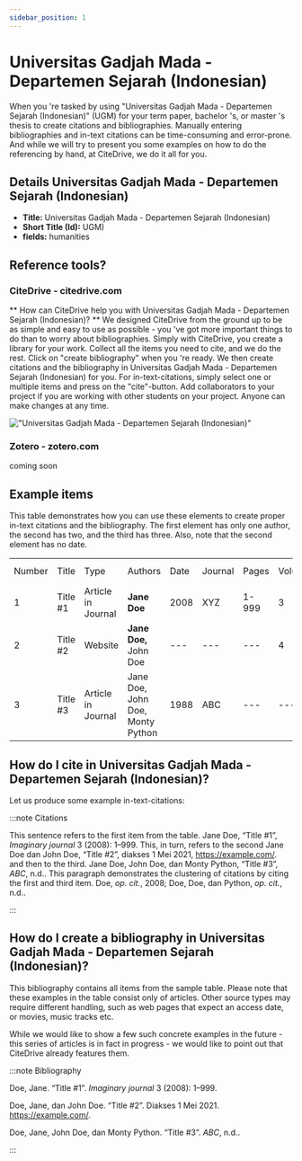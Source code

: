 ```yaml
---
sidebar_position: 1
---
```


# Universitas Gadjah Mada - Departemen Sejarah (Indonesian)

When you 're tasked by using "Universitas Gadjah Mada - Departemen Sejarah (Indonesian)" (UGM) for your term paper, bachelor 's, or master 's thesis to create citations and bibliographies.
Manually entering bibliographies and in-text citations can be time-consuming and error-prone. And while we will try to present you some examples on how to do the referencing by hand, at CiteDrive, we do it all for you.

## Details  Universitas Gadjah Mada - Departemen Sejarah (Indonesian)
* **Title:** Universitas Gadjah Mada - Departemen Sejarah (Indonesian)
* **Short Title (Id):** UGM)
* **fields:** humanities

## Reference tools?
### CiteDrive - citedrive.com
** How can CiteDrive help you with Universitas Gadjah Mada - Departemen Sejarah (Indonesian)? **
We designed CiteDrive from the ground up to be as simple and easy to use as possible - you 've got more important things to do than to worry about bibliographies. Simply with CiteDrive, you create a library for your work. Collect all the items you need to cite, and we do the rest. Click on "create bibliography" when you 're ready. We then create citations and the bibliography in Universitas Gadjah Mada - Departemen Sejarah (Indonesian) for you. For in-text-citations, simply select one or multiple items and press on the "cite"-button. Add collaborators to your project if you are working with other students on your project. Anyone can make changes at any time.


!["Universitas Gadjah Mada - Departemen Sejarah (Indonesian)"](images/universitas-gadjah-mada--departemen-sejarah-indonesian.svg "Choose Universitas Gadjah Mada - Departemen Sejarah (Indonesian) in the CiteDrive App")

### Zotero - zotero.com

coming soon

## Example items

This table demonstrates how you can use these elements to create proper in-text citations and the bibliography. The first element has only one author, the second has two, and the third has three. Also, note that the second element has no date.


<table>
  <tr>
   <td>Number
   </td>
   <td>Title
   </td>
   <td>Type
   </td>
   <td>Authors
   </td>
   <td>Date
   </td>
   <td>Journal
   </td>
   <td>Pages
   </td>
   <td>Volume
   </td>
   <td>Issue
   </td>
   <td>Access Date
   </td>
  </tr>
  <tr>
   <td>1
   </td>
   <td>Title #1
   </td>
   <td>Article in Journal
   </td>
   <td><strong>Jane Doe</strong>
   </td>
   <td>2008
   </td>
   <td>XYZ
   </td>
   <td>1-999
   </td>
   <td>3
   </td>
   <td>2
   </td>
   <td>--
   </td>
  </tr>
  <tr>
   <td>
2
   </td>
   <td>Title #2
   </td>
   <td>Website
   </td>
   <td><strong>Jane Doe, </strong>John Doe
   </td>
   <td>---
   </td>
   <td>---
   </td>
   <td>---
   </td>
   <td>4
   </td>
   <td>---
   </td>
   <td>2020-05-01
   </td>
  </tr>
  <tr>
   <td>3
   </td>
   <td>Title #3
   </td>
   <td>Article in Journal
   </td>
   <td>Jane Doe, John Doe, Monty Python
   </td>
   <td>1988
   </td>
   <td>ABC
   </td>
   <td>---
   </td>
   <td>---
   </td>
   <td>16
   </td>
   <td>---
   </td>
  </tr>
</table>



## How do I cite in  Universitas Gadjah Mada - Departemen Sejarah (Indonesian)?

Let us produce some example in-text-citations:

:::note Citations


This sentence refers to the first item from the table. Jane Doe, “Title #1”, <i>Imaginary journal</i> 3 (2008): 1–999. This, in turn, refers to the second Jane Doe dan John  Doe, “Title #2”, diakses 1 Mei 2021, https://example.com/.
and then to the third.  Jane Doe, John Doe, dan Monty Python, “Title #3”, <i>ABC</i>, n.d..
This paragraph demonstrates the clustering of citations by citing the first and third item. Doe, <i>op. cit.</i>, 2008; Doe, Doe, dan Python, <i>op. cit.</i>, n.d..

:::

## How do I create a bibliography in Universitas Gadjah Mada - Departemen Sejarah (Indonesian)?

This bibliography contains all items from the sample table. Please note that these examples in the table consist only of articles. Other source types may require different handling, such as web pages that expect an access date, or movies, music tracks etc.

While we would like to show a few such concrete examples in the future - this series of articles is in fact in progress - we would like to point out that CiteDrive already features them.

:::note Bibliography

Doe, Jane. “Title #1”. <i>Imaginary journal</i> 3 (2008): 1–999.

Doe, Jane, dan John  Doe. “Title #2”. Diakses 1 Mei 2021. https://example.com/.

Doe, Jane, John Doe, dan Monty Python. “Title #3”. <i>ABC</i>, n.d..



:::


        